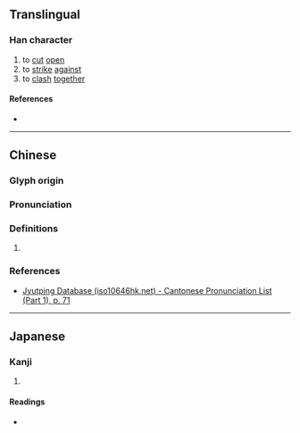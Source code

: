 {{character info}}
{{character info|0x2F821}}
==Translingual==

===Han character===
{{Han char|rn=18|rad=刀|as=07|sn=9|four=32700|canj=IILN,XIILN}}

# to [[cut]] [[open]]
# to [[strike]] [[against]]
# to [[clash]] [[together]]

====References====
* {{Han ref|kx=0139.290|dkj=01992|dj=0317.070|hdz=10342.160|uh=5246|ud=21062|bh=CBD3|bd=52179}}

----

==Chinese==
{{zh-forms}}

===Glyph origin===
{{Han etym}}

===Pronunciation===
{{zh-pron
|m=gēn
|c=lo5
|mc=y
|oc=y
|cat=
}}

===Definitions===
{{zh-hanzi}}

# {{rfdef|zh|sort=刀07}}

===References===
* [http://www.iso10646hk.net/jp/document/download.jsp Jyutping Database (iso10646hk.net) - Cantonese Pronunciation List (Part 1), p. 71]

----

==Japanese==

===Kanji===
{{ja-kanji|grade=|rs=刀07}}

# {{rfdef|ja|sort=刀07}}

====Readings====
* {{ja-readings|on=[[ら]] (ra)|kun=[[うつ]] (utsu)}}